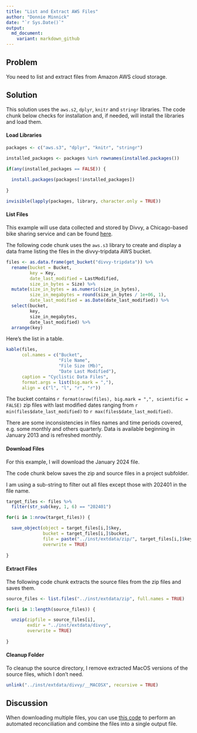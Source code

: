 ```yaml
---
title: "List and Extract AWS Files"
author: "Donnie Minnick"
date: "`r Sys.Date()`"
output:
  md_document:
    variant: markdown_github
---
```


## Problem

You need to list and extract files from Amazon AWS cloud storage.

## Solution

This solution uses the `aws.s2`, `dplyr`, `knitr` and `stringr` libraries.  The code chunk below checks for installation and, if needed, will install the libraries and load them.

#### Load Libraries

```r
packages <- c("aws.s3", "dplyr", "knitr", "stringr")

installed_packages <- packages %in% rownames(installed.packages())

if(any(installed_packages == FALSE)) {
  
  install.packages(packages[!installed_packages])
  
}

invisible(lapply(packages, library, character.only = TRUE))
```

#### List Files

This example will use data collected and stored by Divvy, a Chicago-based bike sharing service and can be found [here](https://divvy-tripdata.s3.amazonaws.com/index.html).  

The following code chunk uses the `aws.s3` library to create and display a data frame listing the files in the divvy-tripdata AWS bucket.

```r
files <- as.data.frame(get_bucket("divvy-tripdata")) %>%
  rename(bucket = Bucket,
         key = Key,
         date_last_modified = LastModified,
         size_in_bytes = Size) %>%
  mutate(size_in_bytes = as.numeric(size_in_bytes),
         size_in_megabytes = round(size_in_bytes / 1e+06, 1),
         date_last_modified = as.Date(date_last_modified)) %>%
  select(bucket,
         key,
         size_in_megabytes,
         date_last_modified) %>%
  arrange(key)
```

Here's the list in a table.

```r
kable(files,
      col.names = c("Bucket",
                    "File Name",
                    "File Size (Mb)",
                    "Date Last Modified"),
      caption = "Cyclistic Data Files",
      format.args = list(big.mark = ","),
      align = c("l", "l", "r", "r"))
```

The bucket contains `r format(nrow(files), big.mark = ",", scientific = FALSE)` zip files with last modified dates ranging from `r min(files$date_last_modified)` to `r max(files$date_last_modified)`.

There are some inconsistencies in files names and time periods covered, e.g. some monthly and others quarterly.  Data is available beginning in January 2013 and is refreshed monthly.

#### Download Files

For this example, I will download the January 2024 file.

The code chunk below saves the zip and source files in a project subfolder.

I am using a sub-string to filter out all files except those with 202401 in the file name.

```r
target_files <- files %>%
  filter(str_sub(key, 1, 6) == "202401")

for(i in 1:nrow(target_files)) {

  save_object(object = target_files[i,]$key,
              bucket = target_files[i,]$bucket,
              file = paste("../inst/extdata/zip/", target_files[i,]$key, sep = ""),
              overwrite = TRUE)
  
}
```

#### Extract Files

The following code chunk extracts the source files from the zip files and saves them.

```r
source_files <- list.files("../inst/extdata/zip", full.names = TRUE)

for(i in 1:length(source_files)) {

  unzip(zipfile = source_files[i],
        exdir = "../inst/extdata/divvy",
        overwrite = TRUE)
  
}
```

#### Cleanup Folder

To cleanup the source directory, I remove extracted MacOS versions of the source files, which I don't need.

```r
unlink("../inst/extdata/divvy/__MACOSX", recursive = TRUE)
```

## Discussion

When downloading multiple files, you can use [this code](https://github.com/dtminnick/codebits/blob/main/R/file_reconciliation.md) to perform an automated reconciliation and combine the files into a single output file.


